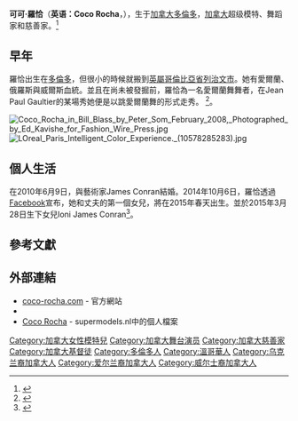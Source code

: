 {{noteTA
|T=zh-hans:可可·羅恰;zh-hk:可可·羅恰;zh-tw:可可·羅恰;
|1=zh-hant:可可;
}}
{{艺人
| name = Coco Rocha<br>可可·羅恰
| type = 模特儿
| nationality = {{CAN}}
| image = Coco Rocha Paris Fashion Week Autumn Winter 2019.jpg
| image_size = 250px
| caption =可可攝於2019年
| 籍贯 = 
| birthname = Mikhaila Rocha
| 出生日期 = {{Birth date and age|1988|9|10}}
| 出生地点 = {{CAN}}[[多倫多|多倫多]]
| 配偶 = {{marriage|James Conran|2010}}
| 儿女 = Ioni<br>{{Birth date and age|2015|3|28}}
| 职业 = 超级名模、舞蹈家、慈善家
| 代表作 = １.Chanel<br>２.Dior<br>３.Dolce & Gabbana<br>４.Balenciaga<br>５.VOGUE Covers<br>（美、意、西等）
| 活跃年代 = 2005 ~
}}
{{Infobox Model
| deathplace    = 
| height        = {{Height|ft=5|in=10}}
| weight        = 
| haircolor     = 棕色
| eyecolor      = 藍色
| measurements  = 32-24-34 (US)
| dress size    = 4 (US)
| shoesize      = 7 (US)
| agency        = {{US}}[[紐約|紐約]]: Elite NYC<br>{{DEN}}[[哥本哈根|哥本哈根]]: Elite Copenhagen<br>{{FRA}}[[巴黎|巴黎]]: Marilyn Agency<br>{{ITA}}[[米蘭|米蘭]]: Why Not Model<br>{{GER}}[[漢堡|漢堡]]: Model M.Hamburg 
| alias(es)     = 
| spouse        = 
| homepage      = http://www.coco-rocha.com/
}}
'''可可·羅恰'''（'''英语：Coco Rocha'''，{{bd|1988年|9月10日|catIdx=R}}），生于[[加拿大|加拿大]][[多倫多|多倫多]]，[[加拿大|加拿大]]超级模特、舞蹈家和慈善家。<ref>{{Cite web |url=http://models.com/oftheminute/?p=924 |title=Models.com profile |access-date=2008-01-17 |archive-date=2019-11-29 |archive-url=https://web.archive.org/web/20191129061314/https://models.com/oftheminute/?p=924 |dead-url=no }}</ref>

==早年==
羅恰出生在[[多倫多|多倫多]]，但很小的時候就搬到[[英屬哥倫比亞|英屬哥倫比亞省]][[列治文市|列治文市]]。她有愛爾蘭、俄羅斯與威爾斯血統。並且在尚未被發掘前，羅恰為一名愛爾蘭舞舞者，在Jean Paul Gaultier的某場秀她便是以跳愛爾蘭舞的形式走秀。 
<ref name="fm">{{Cite web |url=http://www.fashionmagazine.com/fashion-file/regulararticle/169/ |title="Models: Crazy for Coco" (Fashion Magazine) |accessdate=2008-01-17 |archive-date=2008-02-08 |archive-url=https://web.archive.org/web/20080208115842/http://www.fashionmagazine.com/fashion-file/regulararticle/169/ |dead-url=yes }}</ref>。

[[File:Coco_Rocha_in_Bill_Blass_by_Peter_Som_February_2008,_Photographed_by_Ed_Kavishe_for_Fashion_Wire_Press.jpg|thumb]]
[[File:LOreal_Paris_Intelligent_Color_Experience._(10578285283).jpg|thumb]]

==個人生活==
在2010年6月9日，與藝術家James Conran結婚。2014年10月6日，羅恰透過[[Facebook|Facebook]]宣布，她和丈夫的第一個女兒，將在2015年春天出生。並於2015年3月28日生下女兒Ioni James Conran<ref>{{cite news|title=Coco Rocha Gives Birth! Model and Husband James Conran Share First Photo of Their "Beautiful" Baby Girl|url=http://www.eonline.com/news/640649/coco-rocha-gives-birth-model-and-husband-james-conran-share-first-photo-of-their-beautiful-baby-girl|accessdate=20 June 2015|publisher=E! Online|archive-date=2019-11-28|archive-url=https://web.archive.org/web/20191128205457/https://www.eonline.com/news/640649/coco-rocha-gives-birth-model-and-husband-james-conran-share-first-photo-of-their-beautiful-baby-girl|dead-url=no}}</ref>。

==參考文獻==
{{reflist}}

==外部連結==
*[http://www.coco-rocha.com coco-rocha.com] {{Wayback|url=http://www.coco-rocha.com/ |date=20201125100956 }} - 官方網站
*{{Instagram|cocorocha}}
*[https://web.archive.org/web/20080105003446/http://supermodels.nl/cocorocha Coco Rocha] - supermodels.nl中的個人檔案
{{超模世界排名前十位}}

{{DEFAULTSORT:Rocha, Coco}}
[[Category:加拿大女性模特兒|Category:加拿大女性模特兒]]
[[Category:加拿大舞台演员|Category:加拿大舞台演员]]
[[Category:加拿大慈善家|Category:加拿大慈善家]]
[[Category:加拿大基督徒|Category:加拿大基督徒]]
[[Category:多倫多人|Category:多倫多人]]
[[Category:溫哥華人|Category:溫哥華人]]
[[Category:乌克兰裔加拿大人|Category:乌克兰裔加拿大人]]
[[Category:爱尔兰裔加拿大人|Category:爱尔兰裔加拿大人]]
[[Category:威尔士裔加拿大人|Category:威尔士裔加拿大人]]